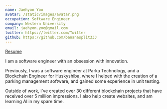 ```yaml
---
name: Jaehyon Yoo
avatar: /static/images/avatar.png
occupation: Software Engineer
company: Western University
email: jaehyon.yoo@gmail.com
twitter: https://twitter.com/Twitter
github: https://github.com/bananasplit333
---
```

[Resume](https://github.com/bananasplit333/my_portfolio/blob/main/data/resume/resume.pdf)

I am a software engineer with an obsession with innovation.

Previously, I was a software engineer at Parka Technology, and a Blockchain Engineer for Huskyshiba, 
where I helped with the creation of a parking management software, and gained some experience in unit testing. 

Outside of work, I've created over 30 different blockchain projects that have received over 5 million impressions.
I also help create websites, and am learning AI in my spare time.